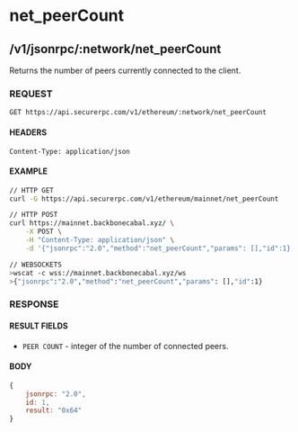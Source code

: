 # net_peerCount

## /v1/jsonrpc/:network/net_peerCount

Returns the number of peers currently connected to the client.

### REQUEST

`GET https://api.securerpc.com/v1/ethereum/:network/net_peerCount`

#### HEADERS

`Content-Type: application/json`

#### EXAMPLE

```bash
// HTTP GET
curl -G https://api.securerpc.com/v1/ethereum/mainnet/net_peerCount

// HTTP POST
curl https://mainnet.backbonecabal.xyz/ \
    -X POST \
    -H "Content-Type: application/json" \
    -d '{"jsonrpc":"2.0","method":"net_peerCount","params": [],"id":1}'

// WEBSOCKETS
>wscat -c wss://mainnet.backbonecabal.xyz/ws
>{"jsonrpc":"2.0","method":"net_peerCount","params": [],"id":1}
```

### RESPONSE

#### RESULT FIELDS

- `PEER COUNT` - integer of the number of connected peers.

#### BODY

```js
{
    jsonrpc: "2.0",
    id: 1,
    result: "0x64"
}
```

